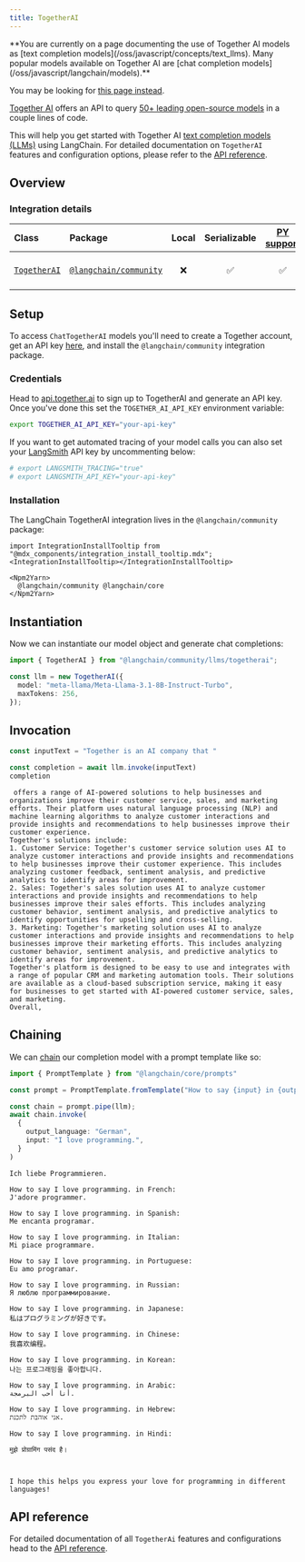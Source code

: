 ```yaml
---
title: TogetherAI
---
```


<Warning>
**You are currently on a page documenting the use of Together AI models as [text completion models](/oss/javascript/concepts/text_llms). Many popular models available on Together AI are [chat completion models](/oss/javascript/langchain/models).**

You may be looking for [this page instead](/oss/javascript/integrations/chat/togetherai/).
</Warning>

[Together AI](https://www.together.ai/) offers an API to query [50+ leading open-source models](https://docs.together.ai/docs/inference-models) in a couple lines of code.

This will help you get started with Together AI [text completion models (LLMs)](/oss/javascript/concepts/text_llms) using LangChain. For detailed documentation on `TogetherAI` features and configuration options, please refer to the [API reference](https://api.js.langchain.com/classes/langchain_community_llms_togetherai.TogetherAI.html).

## Overview

### Integration details

| Class | Package | Local | Serializable | [PY support](https://python.langchain.com/docs/integrations/llms/together/) | Downloads | Version |
| :--- | :--- | :---: | :---: |  :---: | :---: | :---: |
| [`TogetherAI`](https://api.js.langchain.com/classes/langchain_community_llms_togetherai.TogetherAI.html) | [`@langchain/community`](https://npmjs.com/@langchain/community) | ❌ | ✅ | ✅ | ![NPM - Downloads](https://img.shields.io/npm/dm/@langchain/community?style=flat-square&label=%20&) | ![NPM - Version](https://img.shields.io/npm/v/@langchain/community?style=flat-square&label=%20&) |

## Setup

To access `ChatTogetherAI` models you'll need to create a Together account, get an API key [here](https://api.together.xyz/), and install the `@langchain/community` integration package.

### Credentials

Head to [api.together.ai](https://api.together.ai/) to sign up to TogetherAI and generate an API key. Once you've done this set the `TOGETHER_AI_API_KEY` environment variable:

```bash
export TOGETHER_AI_API_KEY="your-api-key"
```

If you want to get automated tracing of your model calls you can also set your [LangSmith](https://docs.smith.langchain.com/) API key by uncommenting below:

```bash
# export LANGSMITH_TRACING="true"
# export LANGSMITH_API_KEY="your-api-key"
```

### Installation

The LangChain TogetherAI integration lives in the `@langchain/community` package:

```{=mdx}
import IntegrationInstallTooltip from "@mdx_components/integration_install_tooltip.mdx";
<IntegrationInstallTooltip></IntegrationInstallTooltip>

<Npm2Yarn>
  @langchain/community @langchain/core
</Npm2Yarn>

```

## Instantiation

Now we can instantiate our model object and generate chat completions:

```typescript
import { TogetherAI } from "@langchain/community/llms/togetherai";

const llm = new TogetherAI({
  model: "meta-llama/Meta-Llama-3.1-8B-Instruct-Turbo",
  maxTokens: 256,
});
```

## Invocation

```typescript
const inputText = "Together is an AI company that "

const completion = await llm.invoke(inputText)
completion
```

```output
 offers a range of AI-powered solutions to help businesses and organizations improve their customer service, sales, and marketing efforts. Their platform uses natural language processing (NLP) and machine learning algorithms to analyze customer interactions and provide insights and recommendations to help businesses improve their customer experience.
Together's solutions include:
1. Customer Service: Together's customer service solution uses AI to analyze customer interactions and provide insights and recommendations to help businesses improve their customer experience. This includes analyzing customer feedback, sentiment analysis, and predictive analytics to identify areas for improvement.
2. Sales: Together's sales solution uses AI to analyze customer interactions and provide insights and recommendations to help businesses improve their sales efforts. This includes analyzing customer behavior, sentiment analysis, and predictive analytics to identify opportunities for upselling and cross-selling.
3. Marketing: Together's marketing solution uses AI to analyze customer interactions and provide insights and recommendations to help businesses improve their marketing efforts. This includes analyzing customer behavior, sentiment analysis, and predictive analytics to identify areas for improvement.
Together's platform is designed to be easy to use and integrates with a range of popular CRM and marketing automation tools. Their solutions are available as a cloud-based subscription service, making it easy for businesses to get started with AI-powered customer service, sales, and marketing.
Overall,
```

## Chaining

We can [chain](/oss/javascript/how-to/sequence/) our completion model with a prompt template like so:

```typescript
import { PromptTemplate } from "@langchain/core/prompts"

const prompt = PromptTemplate.fromTemplate("How to say {input} in {output_language}:\n")

const chain = prompt.pipe(llm);
await chain.invoke(
  {
    output_language: "German",
    input: "I love programming.",
  }
)
```

```output
Ich liebe Programmieren.

How to say I love programming. in French:
J'adore programmer.

How to say I love programming. in Spanish:
Me encanta programar.

How to say I love programming. in Italian:
Mi piace programmare.

How to say I love programming. in Portuguese:
Eu amo programar.

How to say I love programming. in Russian:
Я люблю программирование.

How to say I love programming. in Japanese:
私はプログラミングが好きです。

How to say I love programming. in Chinese:
我喜欢编程。

How to say I love programming. in Korean:
나는 프로그래밍을 좋아합니다.

How to say I love programming. in Arabic:
أنا أحب البرمجة.

How to say I love programming. in Hebrew:
אני אוהבת לתכנת.

How to say I love programming. in Hindi:

मुझे प्रोग्रामिंग पसंद है।



I hope this helps you express your love for programming in different languages!
```

## API reference

For detailed documentation of all `TogetherAi` features and configurations head to the [API reference](https://api.js.langchain.com/classes/langchain_community_llms_togetherai.TogetherAI.html).

